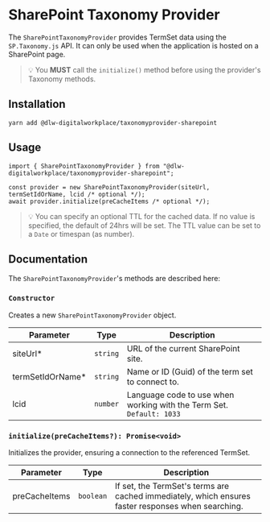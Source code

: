 
<Meta title="TaxonomyProviders/SharePoint" />

# SharePoint Taxonomy Provider

The `SharePointTaxonomyProvider` provides TermSet data using the `SP.Taxonomy.js` API. It can only be used when the
application is hosted on a SharePoint page.

> 💡 You **MUST** call the `initialize()` method before using the provider's Taxonomy methods.

## Installation

```shell
yarn add @dlw-digitalworkplace/taxonomyprovider-sharepoint
```

## Usage

```tsx
import { SharePointTaxonomyProvider } from "@dlw-digitalworkplace/taxonomyprovider-sharepoint";

const provider = new SharePointTaxonomyProvider(siteUrl, termSetIdOrName, lcid /* optional */);
await provider.initialize(preCacheItems /* optional */);
```

> 💡 You can specify an optional TTL for the cached data. If no value is specified, the default of 24hrs will be set.
> The TTL value can be set to a `Date` or timespan (as number).

## Documentation

The `SharePointTaxonomyProvider`'s methods are described here:

### `Constructor`

Creates a new `SharePointTaxonomyProvider` object.

| Parameter                                  | Type     | Description                                                          |
| ------------------------------------------ | -------- | -------------------------------------------------------------------- |
| siteUrl<span class="req">\*</span>         | `string` | URL of the current SharePoint site.                                  |
| termSetIdOrName<span class="req">\*</span> | `string` | Name or ID (Guid) of the term set to connect to.                     |
| lcid                                       | `number` | Language code to use when working with the Term Set. `Default: 1033` |

### `initialize(preCacheItems?): Promise<void>`

Initializes the provider, ensuring a connection to the referenced TermSet.

| Parameter     | Type      | Description                                                                                        |
| ------------- | --------- | -------------------------------------------------------------------------------------------------- |
| preCacheItems | `boolean` | If set, the TermSet's terms are cached immediately, which ensures faster responses when searching. |
